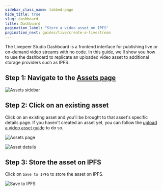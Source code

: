 ```yaml
---
sidebar_class_name: tabbed-page
hide_title: true
slug: dashboard
title: Dashboard
pagination_label: "Store a video asset on IPFS"
pagination_next: guides/live/create-a-livestream
---
```



<Tabs />

The Livepeer Studio Dashboard is a frontend interface for publishing live or
on-demand video streams with no code. In this guide, we'll show you how to use
the dashboard to replicate an uploaded video asset to additional storage
providers such as IPFS.

## Step 1: Navigate to the [Assets page](https://livepeer.studio/dashboard/assets)

![Assets sidebar](/../static/guides/Dashboard-1.png)

## Step 2: Click on an existing asset

Click on an existing asset and you'll be brought to that asset's specific
details page. If you haven't created an asset yet, you can follow the
[upload a video asset guide](/guides/on-demand/upload-video-asset#dashboard) to
do so.

![Assets page](/../static/guides/Dashboard-4.png)

![Asset details](/../static/guides/Dashboard-5.png)

## Step 3: Store the asset on IPFS

Click on `Save to IPFS` to store the asset on IPFS.

![Save to IPFS](/../static/guides/Dashboard-6.png)
